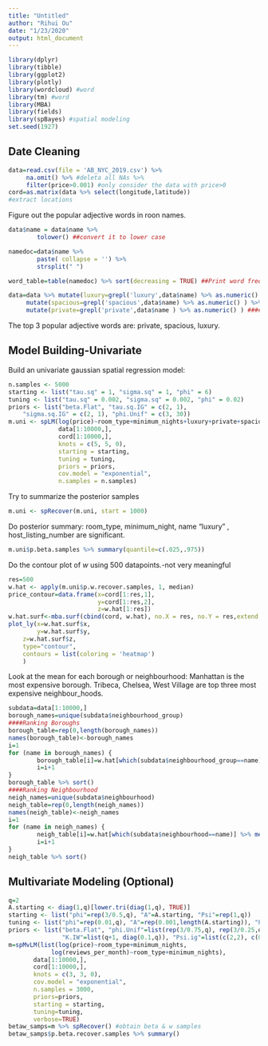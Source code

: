 ```yaml
---
title: "Untitled"
author: "Rihui Ou"
date: "1/23/2020"
output: html_document
---
```


```r
library(dplyr)
library(tibble)
library(ggplot2)
library(plotly)
library(wordcloud) #word
library(tm) #word
library(MBA)
library(fields)
library(spBayes) #spatial modeling
set.seed(1927)
```

## Date Cleaning



```r
data=read.csv(file = 'AB_NYC_2019.csv') %>%
     na.omit() %>% #deleta all NAs %>% 
     filter(price>0.001) #only consider the data with price>0
cord=as.matrix(data %>% select(longitude,latitude))
#extract locations
```

Figure out the popular adjective words in roon names.
```r
data$name = data$name %>% 
        tolower() ##convert it to lower case

namedoc=data$name %>% 
        paste( collapse = '') %>%
        strsplit(" ") 

word_table=table(namedoc) %>% sort(decreasing = TRUE) ##Print word frequency table

data=data %>% mutate(luxury=grepl('luxury',data$name) %>% as.numeric() )  %>% 
     mutate(spacious=grepl('spacious',data$name) %>% as.numeric() ) %>% 
     mutate(private=grepl('private',data$name ) %>% as.numeric() ) ####Create word indicators of these three words

```
The top 3 popular adjective words are: private, spacious, luxury.

## Model Building-Univariate
Build an univariate gaussian spatial regression model: 
```r
n.samples <- 5000
starting <- list("tau.sq" = 1, "sigma.sq" = 1, "phi" = 6)
tuning <- list("tau.sq" = 0.002, "sigma.sq" = 0.002, "phi" = 0.02)
priors <- list("beta.Flat", "tau.sq.IG" = c(2, 1),
    "sigma.sq.IG" = c(2, 1), "phi.Unif" = c(3, 30))
m.uni <- spLM(log(price)~room_type+minimum_nights+luxury+private+spacious+calculated_host_listings_count+availability_365,
              data[1:10000,],
              cord[1:10000,],
              knots = c(5, 5, 0),
              starting = starting,
              tuning = tuning, 
              priors = priors, 
              cov.model = "exponential",
              n.samples = n.samples)
```


Try to summarize the posterior samples
```r
m.uni <- spRecover(m.uni, start = 1000)
```
Do posterior summary: room_type, minimum_night, name "luxury" , host_listing_number are significant.
```r
m.uni$p.beta.samples %>% summary(quantile=c(.025,.975))
```

Do the contour plot of $w$ using 500 datapoints.-not very meaningful
```r
res=500
w.hat <- apply(m.uni$p.w.recover.samples, 1, median)
price_contour=data.frame(x=cord[1:res,1],
                         y=cord[1:res,2],
                         z=w.hat[1:res]) 
w.hat.surf<-mba.surf(cbind(cord, w.hat), no.X = res, no.Y = res,extend = TRUE)$xyz.est
plot_ly(x=w.hat.surf$x,
        y=w.hat.surf$y,
    z=w.hat.surf$z, 
    type="contour",
    contours = list(coloring = 'heatmap')
    )

```
Look at the mean for each borough or neighbourhood: Manhattan is the most expensive borough. Tribeca, Chelsea,  West Village are top three most expensive neighbour_hoods.
```r
subdata=data[1:10000,]
borough_names=unique(subdata$neighbourhood_group)
####Ranking Boroughs
borough_table=rep(0,length(borough_names))
names(borough_table)<-borough_names
i=1
for (name in borough_names) {
        borough_table[i]=w.hat[which(subdata$neighbourhood_group==name)] %>% mean()
        i=i+1
}
borough_table %>% sort()
####Ranking Neighbourhood
neigh_names=unique(subdata$neighbourhood)
neigh_table=rep(0,length(neigh_names))
names(neigh_table)<-neigh_names
i=1
for (name in neigh_names) {
        neigh_table[i]=w.hat[which(subdata$neighbourhood==name)] %>% mean()
        i=i+1
}
neigh_table %>% sort()
```




## Multivariate Modeling (Optional)
```r
q=2
A.starting <- diag(1,q)[lower.tri(diag(1,q), TRUE)]
starting <- list("phi"=rep(3/0.5,q), "A"=A.starting, "Psi"=rep(1,q))
tuning <- list("phi"=rep(0.01,q), "A"=rep(0.001,length(A.starting)), "Psi"=rep(0.0001,q))
priors <- list("beta.Flat", "phi.Unif"=list(rep(3/0.75,q), rep(3/0.25,q)),
               "K.IW"=list(q+1, diag(0.1,q)), "Psi.ig"=list(c(2,2), c(0.1,0.1)))
m=spMvLM(list(log(price)~room_type+minimum_nights,
            log(reviews_per_month)~room_type+minimum_nights),
       data[1:10000,],
       cord[1:10000,],
       knots = c(3, 3, 0),
       cov.model = "exponential",
       n.samples = 3000,
       priors=priors,
       starting = starting,
       tuning=tuning,
       verbose=TRUE)
betaw_samps=m %>% spRecover() #obtain beta & w samples
betaw_samps$p.beta.recover.samples %>% summary()
```


